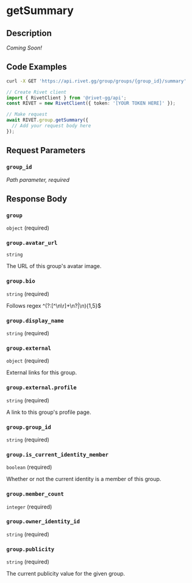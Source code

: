 

# getSummary



## Description

*Coming Soon!*


## Code Examples

<CodeGroup title='Request' tag='GET' label='https://api.rivet.gg/group/groups/{group_id}/summary'>

```bash {{ "title": "cURL" }}
curl -X GET 'https://api.rivet.gg/group/groups/{group_id}/summary'
```

```ts
// Create Rivet client
import { RivetClient } from '@rivet-gg/api';
const RIVET = new RivetClient({ token: '[YOUR TOKEN HERE]' });

// Make request
await RIVET.group.getSummary({
  // Add your request body here
});
```

</CodeGroup>


## Request Parameters


### `group_id`

_Path parameter, required_





## Response Body

### `group`

`object` (required)

### `group.avatar_url`

`string`

The URL of this group's avatar image.

### `group.bio`

`string` (required)

Follows regex ^(?:[^\n\r]+\n?|\n){1,5}$

### `group.display_name`

`string` (required)

### `group.external`

`object` (required)

External links for this group.

### `group.external.profile`

`string` (required)

A link to this group's profile page.

### `group.group_id`

`string` (required)

### `group.is_current_identity_member`

`boolean` (required)

Whether or not the current identity is a member of this group.

### `group.member_count`

`integer` (required)

### `group.owner_identity_id`

`string` (required)

### `group.publicity`

`string` (required)

The current publicity value for the given group.



